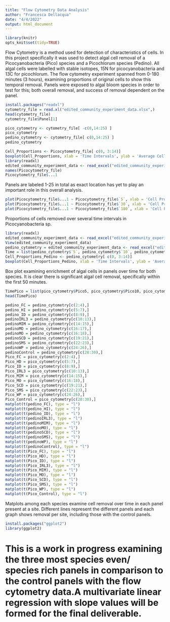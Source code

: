 ```yaml
---
title: "Flow Cytometry Data Analysis"
author: "Francesca Dellacqua"
date: "4/4/2022"
output: html_document
---
```


```r
library(knitr)
opts_knit$set(tidy=TRUE)
```

Flow Cytometry is a method used for detection of characteristics of cells. In this project specifically it was used to detect algal cell removal of a Picocyanobacteria (Pico) species and a Picochlorum species (Pedino). All algal cells were labelled with stable isotopes, 15N for picocyanobacteria and 13C for picochlorum. The flow cytometry experiment spanned from 0-180 minutes (3 hours), examining proportions of original cells to show this temporal removal. Panels were exposed to algal bloom species in order to test for this; both overall removal, and success of removal dependent on the panel. 

```r
install.packages("readxl")
cytometry_file = read.xl("edited_community_experiment_data.xlsx",)
head(cytometry_file)
cytometry_file$Panel[1]
```

```r
pico_cytometry <- cytometry_file[ -c(0,14:25) ]
pico_cytometry
pedino_cytometry <- cytometry_file[ c(0,14:25) ]
pedino_cytometry

Cell_Proportions <- Picocytometry_file[ c(0, 3:14)]
boxplot(Cell_Proportions, xlab = 'Time Intervals', ylab = 'Average Cell Counts')
library(readxl)
edited_community_experiment_data <- read_excel("edited_community_experiment_data.xlsx", sheet = "Pico Cell Removal Flow CYTO")
names(Picocytometry_file)
Picocytometry_file$...1
```

Panels are labeled 1-25 in total as exact location has yet to play an important role in this overall analysis. 


```r
plot(Picocytometry_file$...1 ~ Picocytometry_file$`5`, xlab = 'Cell Proportions 5 Minutes', ylab = 'Panels')
plot(Picocytometry_file$...1 ~ Picocytometry_file$`30`, xlab = 'Cell Proportions 30 Minutes', ylab = 'Panels')
plot(Picocytometry_file$...1 ~ Picocytometry_file$`180`, xlab = 'Cell Proportions 180 Minutes', ylab = 'Panels')
```
Proportions of cells removed over several time intervals in Picocyanobacteria sp. 


```r
library(readxl)
edited_community_experiment_data <- read_excel("edited_community_experiment_data.xlsx", sheet = "Pedino Cell Removal Flow CYTO")
View(edited_community_experiment_data)  
pedino_cytometry = edited_community_experiment_data <- read_excel("edited_community_experiment_data.xlsx", sheet = "Pedino Cell Removal Flow CYTO")
Time = list(pedino_cytometry$`5`, pedino_cytometry$`10`, pedino_cytometry$`15`, pedino_cytometry$`20`, pedino_cytometry$`30`, pedino_cytometry$`40`, pedino_cytometry$`50`, pedino_cytometry$`60`, pedino_cytometry$`90`, pedino_cytometry$`120`, pedino_cytometry$`150`, pedino_cytometry$`180`)
Cell_Proportions_Pedino <- pedino_cytometry[ c(0, 3:14)]
boxplot(Cell_Proportions_Pedino, xlab = 'Time Intervals', ylab = 'Average Cell Counts')
```
Box plot examining enrichment of algal cells in panels over time for both species. It is clear there is significant algal cell removal, specifically within the first 50 minutes. 


```r
TimePico = list(pico_cytometry$Pico5, pico_cytometry$Pico10, pico_cytometry$Pico15, pico_cytometry$Pico20, pico_cytometry$Pico30, pico_cytometry$Pico40, pico_cytometry$Pico50, pico_cytometry$Pico60, pico_cytometry$Pico90, pico_cytometry$Pico120, pico_cytometry$Pico150, pico_cytometry$Pico180)
head(TimePico)
```

```r
pedino_FC = pedino_cytometry[c(2:4),]
pedino_HI = pedino_cytometry[c(5:7),]
pedino_ID = pedino_cytometry[c(8:9),]
pedinoIRL3 = pedino_cytometry[c(10:13),]
pedinoMIM = pedino_cytometry[c(14:15),]
pedinoMO = pedino_cytometry[c(16:17),]
pedinoMO = pedino_cytometry[c(16:18),]
pedinoSCD = pedino_cytometry[c(19:21),]
pedinoSMS = pedino_cytometry[c(22:23),]
pedinoWP = pedino_cytometry[c(24:26),]
pedinoControl = pedino_cytometry[c(28:30),]
Pico_FC = pico_cytometry[c(2:4),]
Pico_HD = pico_cytometry[c(5:7),]
Pico_ID = pico_cytometry[c(8:9),]
Pico_IRL3 = pico_cytometry[c(10:13),]
Pico_MIM = pico_cytometry[c(14:15),]
Pico_MO = pico_cytometry[c(16:18),]
Pico_SCD = pico_cytometry[c(19:21),]
Pico_SMS = pico_cytometry[c(22:23),]
Pico_WP = pico_cytometry[c(24:26),]
Pico_Control = pico_cytometry[c(28:30),]
matplot(t(pedino_FC), type = "l")
matplot(t(pedino_HI), type = "l")
matplot(t(pedino_ID), type = "l")
matplot(t(pedinoIRL3), type = "l")
matplot(t(pedinoMIM), type = "l")
matplot(t(pedinoMO), type = "l")
matplot(t(pedinoSCD), type = "l")
matplot(t(pedinoSMS), type = "l")
matplot(t(pedinoWP), type = "l")
matplot(t(pedinoControl), type = "l")
matplot(t(Pico_FC), type = "l")
matplot(t(Pico_HD), type = "l")
matplot(t(Pico_ID), type = "l")
matplot(t(Pico_IRL3), type = "l")
matplot(t(Pico_MIM), type = "l")
matplot(t(Pico_MO), type = "l")
matplot(t(Pico_SCD), type = "l")
matplot(t(Pico_SMS), type = "l")
matplot(t(Pico_WP), type = "l")
matplot(t(Pico_Control), type = "l")
```

Matplots among each species examine cell removal over time in each panel present at a site. Different lines represent the different panels and each graph shows removal per site, including those with the control panels. 

```r
install.packages("ggplot2")
library(ggplot2)
```
# This is a work in progress examining the three most species even/ species rich panels in comparison to the control panels with the flow cytometry data.A multivariate linear regression with slope values will be formed for the final deliverable.




